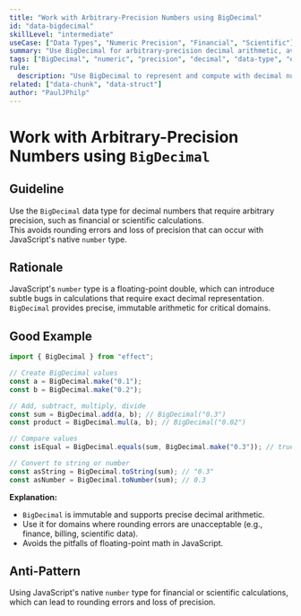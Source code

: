 ```yaml
---
title: "Work with Arbitrary-Precision Numbers using BigDecimal"
id: "data-bigdecimal"
skillLevel: "intermediate"
useCase: ["Data Types", "Numeric Precision", "Financial", "Scientific"]
summary: "Use BigDecimal for arbitrary-precision decimal arithmetic, avoiding rounding errors and loss of precision in financial or scientific calculations."
tags: ["BigDecimal", "numeric", "precision", "decimal", "data-type", "effect"]
rule:
  description: "Use BigDecimal to represent and compute with decimal numbers that require arbitrary precision, such as in finance or scientific domains."
related: ["data-chunk", "data-struct"]
author: "PaulJPhilp"
---
```


# Work with Arbitrary-Precision Numbers using `BigDecimal`

## Guideline

Use the `BigDecimal` data type for decimal numbers that require arbitrary precision, such as financial or scientific calculations.  
This avoids rounding errors and loss of precision that can occur with JavaScript's native `number` type.

## Rationale

JavaScript's `number` type is a floating-point double, which can introduce subtle bugs in calculations that require exact decimal representation.  
`BigDecimal` provides precise, immutable arithmetic for critical domains.

## Good Example

```typescript
import { BigDecimal } from "effect";

// Create BigDecimal values
const a = BigDecimal.make("0.1");
const b = BigDecimal.make("0.2");

// Add, subtract, multiply, divide
const sum = BigDecimal.add(a, b); // BigDecimal("0.3")
const product = BigDecimal.mul(a, b); // BigDecimal("0.02")

// Compare values
const isEqual = BigDecimal.equals(sum, BigDecimal.make("0.3")); // true

// Convert to string or number
const asString = BigDecimal.toString(sum); // "0.3"
const asNumber = BigDecimal.toNumber(sum); // 0.3
```

**Explanation:**  
- `BigDecimal` is immutable and supports precise decimal arithmetic.
- Use it for domains where rounding errors are unacceptable (e.g., finance, billing, scientific data).
- Avoids the pitfalls of floating-point math in JavaScript.

## Anti-Pattern

Using JavaScript's native `number` type for financial or scientific calculations, which can lead to rounding errors and loss of precision.